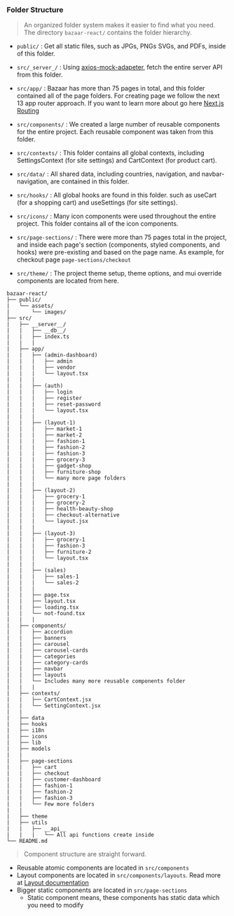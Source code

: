 ### Folder Structure

> An organized folder system makes it easier to find what you need. The directory `bazaar-react/` contains the folder hierarchy.

- `public/` : Get all static files, such as JPGs, PNGs SVGs, and PDFs, inside of this folder.

- `src/_server_/` : Using [axios-mock-adapeter](https://www.npmjs.com/package/axios-mock-adapter), fetch the entire server API from this folder.

- `src/app/` : Bazaar has more than 75 pages in total, and this folder contained all of the page folders. For creating page we follow the next 13 app router approach. If you want to learn more about go here [Next.js Routing](https://nextjs.org/docs/app/building-your-application/routing)

- `src/components/` : We created a large number of reusable components for the entire project. Each reusable component was taken from this folder.

- `src/contexts/` : This folder contains all global contexts, including SettingsContext (for site settings) and CartContext (for product cart).

- `src/data/` : All shared data, including countries, navigation, and navbar-navigation, are contained in this folder.

- `src/hooks/` : All global hooks are found in this folder. such as useCart (for a shopping cart) and useSettings (for site settings).

- `src/icons/` : Many icon components were used throughout the entire project. This folder contains all of the icon components.

- `src/page-sections/` : There were more than 75 pages total in the project, and inside each page's section (components, styled components, and hooks) were pre-existing and based on the page name. As example, for checkout page `page-sections/checkout`

- `src/theme/` : The project theme setup, theme options, and mui override components are located from here.

```
bazaar-react/
├── public/
|   └── assets/
|       └── images/
├── src/
|   ├── __server__/
|   |   ├── __db__/
|   |   ├── index.ts
|   |   |
|   ├── app/
|   |   ├── (admin-dashboard)
|   |   |   ├── admin
|   |   |   ├── vendor
|   |   |   └── layout.tsx
|   |   |
|   |   ├── (auth)
|   |   |   ├── login
|   |   |   ├── register
|   |   |   ├── reset-password
|   |   |   └── layout.tsx
|   |   |
|   |   ├── (layout-1)
|   |   |   ├── market-1
|   |   |   ├── market-2
|   |   |   ├── fashion-1
|   |   |   ├── fashion-2
|   |   |   ├── fashion-3
|   |   |   ├── grocery-3
|   |   |   ├── gadget-shop
|   |   |   ├── furniture-shop
|   |   |   └── many more page folders
|   |   |
|   |   ├── (layout-2)
|   |   |   ├── grocery-1
|   |   |   ├── grocery-2
|   |   |   ├── health-beauty-shop
|   |   |   ├── checkout-alternative
|   |   |   └── layout.jsx
|   |   |
|   |   ├── (layout-3)
|   |   |   ├── grocery-1
|   |   |   ├── fashion-3
|   |   |   ├── furniture-2
|   |   |   └── layout.tsx
|   |   |
|   |   ├── (sales)
|   |   |   ├── sales-1
|   |   |   └── sales-2
|   |   |
|   |   ├── page.tsx
|   |   ├── layout.tsx
|   |   ├── loading.tsx
|   |   └── not-found.tsx
|   |   |
|   ├── components/
|   |   ├── accordion
|   |   ├── banners
|   |   ├── carousel
|   |   ├── carousel-cards
|   |   ├── categories
|   |   ├── category-cards
|   |   ├── navbar
|   |   ├── layouts
|   |   └── Includes many more reusable components folder
|   |   |
|   ├── contexts/
|   |   ├── CartContext.jsx
|   |   └── SettingContext.jsx
|   |
|   ├── data
|   ├── hooks
|   ├── i18n
|   ├── icons
|   ├── lib
|   ├── models
|   |
|   ├── page-sections
|   |   ├── cart
|   |   ├── checkout
|   |   ├── customer-dashboard
|   |   ├── fashion-1
|   |   ├── fashion-2
|   |   ├── fashion-3
|   |   └── Few more folders
|   |
|   ├── theme
|   ├── utils
|   |   ├── __api__
|   |   |   └── All api functions create inside
└── README.md
```

> Component structure are straight forward.

- Reusable atomic components are located in `src/components`
- Layout components are located in `src/components/layouts`. Read more at [Layout documentation](/layouts/shop-layout-1)
- Bigger static components are located in `src/page-sections`
  - Static component means, these components has static data which you need to modify
